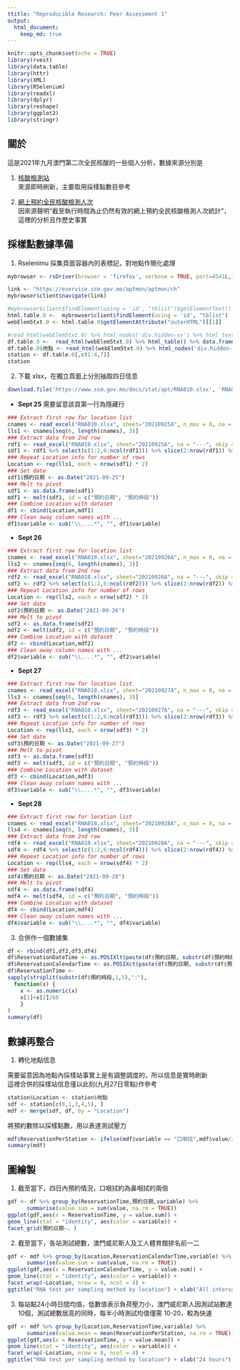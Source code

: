 ```yaml
---
ttitle: "Reproducible Research: Peer Assessment 1"
output: 
  html_document:
    keep_md: true
---
```


```r
knitr::opts_chunk$set(echo = TRUE)
library(rvest)
library(data.table)
library(httr)
library(XML)
library(RSelenium)
library(readxl)
library(dplyr)
library(reshape)
library(ggplot2)
library(stringr)
```

## 關於  

這是2021年九月澳門第二次全民核酸的一些個人分析，數據來源分別是  
  
1. [核酸檢測站](https://eservice.ssm.gov.mo/aptmon/aptmon/ch)  
來源即時刷新，主要取用採樣點數目參考  

2. [網上預約全民核酸檢測人次](https://www.ssm.gov.mo/docs/stat/apt/RNA010.xlsx)  
因來源聲明“截至執行時間為止仍然有效的網上預約全民核酸檢測人次統計”，這裡的分析且作歷史事實  

## 採樣點數據準備

1. Rselenimu 採集頁面容器內的表標記，對地點作簡化處理  

```r
mybrowser <- rsDriver(browser = 'firefox', verbose = TRUE, port=4541L,)
```

```r
link <- "https://eservice.ssm.gov.mo/aptmon/aptmon/ch"
mybrowser$client$navigate(link)

#mybrowser$client$findElement(using = 'id', "tblist")$getElementText()
html.table.0 <-  mybrowser$client$findElement(using = 'id', "tblist")
webElem5txt.0 <- html.table.0$getElementAttribute("outerHTML")[[1]]

#read_html(webElem5txt.0) %>% html_nodes('div.hidden-xs') %>% html_text(trim = TRUE)
df.table.0 <-  read_html(webElem5txt.0) %>% html_table() %>% data.frame(.)
df.table.0$地點 <- read_html(webElem5txt.0) %>% html_nodes('div.hidden-xs') %>% html_text(trim = TRUE)
station <- df.table.0[,c(1:4,7)]
station
```

2. 下載 xlsx，在獨立頁面上分別抽取四日信息  

```r
download.file('https://www.ssm.gov.mo/docs/stat/apt/RNA010.xlsx', 'RNA010.xlsx', method='curl' )
```

- **Sept 25**   需要留意該頁第一行為隱藏行  
```r
### Extract first row for location list
cnames <- read_excel("RNA010.xlsx", sheet="20210925A", n_max = 0, na = "---") %>% names()
lls1 <- cnames[seq(6, length(cnames), 3)]
### Extract data from 2nd row 
rdf1 <- read_excel("RNA010.xlsx", sheet="20210925A", na = "---", skip = 2) #skip 2 because there exists a hidden row 1 in this spreadsheet
sdf1 <- rdf1 %>% select(c(1:2,6:ncol(rdf1))) %>% slice(2:nrow(rdf1)) %>% select(-contains("總人次"))
### Repeat Location info for number of rows
Location <- rep(lls1, each = nrow(sdf1) * 2)
### Set date
sdf1$預約日期 <- as.Date("2021-09-25")
### Melt to pivot
sdf1 <- as.data.frame(sdf1)
mdf1 <- melt(sdf1, id = c("預約日期", "預約時段"))
### Combine Location with dataset
df1 <- cbind(Location,mdf1)
### Clean away column names with ...
df1$variable <- sub("\\....*", "", df1$variable)
```

- **Sept 26**  
```r
### Extract first row for location list
cnames <- read_excel("RNA010.xlsx", sheet="20210926A", n_max = 0, na = "---") %>% names()
lls2 <- cnames[seq(6, length(cnames), 3)]
### Extract data from 2nd row 
rdf2 <- read_excel("RNA010.xlsx", sheet="20210926A", na = "---", skip = 1)
sdf2 <- rdf2 %>% select(c(1:2,6:ncol(rdf2))) %>% slice(2:nrow(rdf2)) %>% select(-contains("總人次"))
### Repeat Location info for number of rows
Location <- rep(lls2, each = nrow(sdf2) * 2)
### Set date
sdf2$預約日期 <- as.Date("2021-09-26")
### Melt to pivot
sdf2 <- as.data.frame(sdf2)
mdf2 <- melt(sdf2, id = c("預約日期", "預約時段"))
### Combine Location with dataset
df2 <- cbind(Location,mdf2)
### Clean away column names with ...
df2$variable <- sub("\\....*", "", df2$variable)
```

- **Sept 27**  
```r
### Extract first row for location list
cnames <- read_excel("RNA010.xlsx", sheet="20210927A", n_max = 0, na = "---") %>% names()
lls3 <- cnames[seq(6, length(cnames), 3)]
### Extract data from 2nd row 
rdf3 <- read_excel("RNA010.xlsx", sheet="20210927A", na = "---", skip = 1)
sdf3 <- rdf3 %>% select(c(1:2,6:ncol(rdf3))) %>% slice(2:nrow(rdf3)) %>% select(-contains("總人次"))
### Repeat Location info for number of rows
Location <- rep(lls3, each = nrow(sdf3) * 2)
### Set date
sdf3$預約日期 <- as.Date("2021-09-27")
### Melt to pivot
sdf3 <- as.data.frame(sdf3)
mdf3 <- melt(sdf3, id = c("預約日期", "預約時段"))
### Combine Location with dataset
df3 <- cbind(Location,mdf3)
### Clean away column names with ...
df3$variable <- sub("\\....*", "", df3$variable)
```

- **Sept 28**  
```r
### Extract first row for location list
cnames <- read_excel("RNA010.xlsx", sheet="20210928A", n_max = 0, na = "---") %>% names()
lls4 <- cnames[seq(6, length(cnames), 3)]
### Extract data from 2nd row 
rdf4 <- read_excel("RNA010.xlsx", sheet="20210928A", na = "---", skip = 1)
sdf4 <- rdf4 %>% select(c(1:2,6:ncol(rdf4))) %>% slice(2:nrow(rdf4)) %>% select(-contains("總人次"))
### Repeat Location info for number of rows
Location <- rep(lls4, each = nrow(sdf4) * 2)
### Set date
sdf4$預約日期 <- as.Date("2021-09-28")
### Melt to pivot
sdf4 <- as.data.frame(sdf4)
mdf4 <- melt(sdf4, id = c("預約日期", "預約時段"))
### Combine Location with dataset
df4 <- cbind(Location,mdf4)
### Clean away column names with ...
df4$variable <- sub("\\....*", "", df4$variable)
```

3. 合併作一個數據集  

```r
df <- rbind(df1,df2,df3,df4)
df$ReservationDateTime <- as.POSIXlt(paste(df$預約日期, substr(df$預約時段,1,5)))
df$ReservationCalendarTime <- as.POSIXct(paste(df$預約日期, substr(df$預約時段,1,5)))
df$ReservationTime <- 
sapply(strsplit(substr(df$預約時段,1,5),":"),
  function(x) {
    x <- as.numeric(x)
    x[1]+x[2]/60
    }
)
summary(df)
```


## 數據再整合  

1. 轉化地點信息  

需要留意因為地點內採樣站事實上是有調整調度的，所以信息是實時刷新  
這裡合併的採樣站信息僅以此刻(九月27日零點)作參考  

```r
station$Location <- station$地點
sdf <- station[c(8,1,3,4,5), ]
mdf <- merge(sdf, df, by = "Location")
```

將預約數除以採樣點數，用以表達測試壓力  

```r
mdf$ReservationPerStation <- ifelse(mdf$variable == "口咽拭",mdf$value/ifelse(mdf$口採樣點==0,1,mdf$口採樣點),mdf$value/ifelse(mdf$鼻採樣點==0,1,mdf$鼻採樣點))
summary(mdf)
```

## 圖繪製  

1. 截至當下，四日內預約情況，口咽拭約為鼻咽拭的兩倍  

```r
gdf <- df %>% group_by(ReservationTime,預約日期,variable) %>%
      summarise(value.sum = sum(value, na.rm = TRUE))
ggplot(gdf,aes(x = ReservationTime, y = value.sum)) +
geom_line(stat = "identity", aes(color = variable)) +
facet_grid(預約日期~. )
```

2. 截至當下，各站測試總數，澳門威尼斯人及工人體育館排名前一二

```r
gdf <- mdf %>% group_by(Location,ReservationCalendarTime,variable) %>%
      summarise(value.sum = sum(value, na.rm = TRUE))
ggplot(gdf,aes(x = ReservationCalendarTime, y = value.sum)) +
geom_line(stat = "identity", aes(color = variable)) +
facet_wrap(~Location, nrow = 8, ncol = 4) +
ggtitle("RNA test per sampling method by location") + xlab("All intervals") + ylab("Total test")
```

3. 每站點24小時日間均值，低數值表示負荷壓力小，澳門威尼斯人因測試站數達10個，測試總數居高的同時，每半小時測試均值僅需 10-20，較為快速   

```r
gdf <- mdf %>% group_by(Location,ReservationTime,variable) %>%
      summarise(value.mean = mean(ReservationPerStation, na.rm = TRUE))
ggplot(gdf,aes(x = ReservationTime, y = value.mean)) +
geom_line(stat = "identity", aes(color = variable)) +
facet_wrap(~Location, nrow = 8, ncol = 4) +
ggtitle("RNA test per sampling method by location") + xlab("24 hours") + ylab("Average test per station")
```